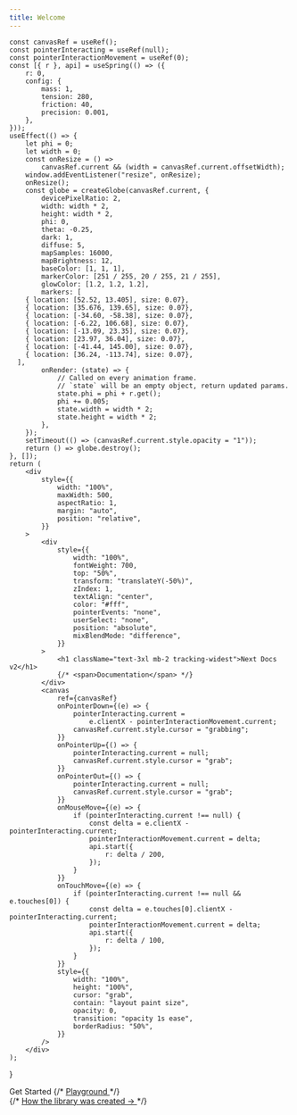 ```yaml
---
title: Welcome
---
```



	const canvasRef = useRef();
	const pointerInteracting = useRef(null);
	const pointerInteractionMovement = useRef(0);
	const [{ r }, api] = useSpring(() => ({
		r: 0,
		config: {
			mass: 1,
			tension: 280,
			friction: 40,
			precision: 0.001,
		},
	}));
	useEffect(() => {
		let phi = 0;
		let width = 0;
		const onResize = () =>
			canvasRef.current && (width = canvasRef.current.offsetWidth);
		window.addEventListener("resize", onResize);
		onResize();
		const globe = createGlobe(canvasRef.current, {
			devicePixelRatio: 2,
			width: width * 2,
			height: width * 2,
			phi: 0,
			theta: -0.25,
			dark: 1,
			diffuse: 5,
			mapSamples: 16000,
			mapBrightness: 12,
			baseColor: [1, 1, 1],
			markerColor: [251 / 255, 20 / 255, 21 / 255],
			glowColor: [1.2, 1.2, 1.2],
			markers: [
        { location: [52.52, 13.405], size: 0.07},
        { location: [35.676, 139.65], size: 0.07},
        { location: [-34.60, -58.38], size: 0.07},
        { location: [-6.22, 106.68], size: 0.07},
        { location: [-13.09, 23.35], size: 0.07},
        { location: [23.97, 36.04], size: 0.07},
        { location: [-41.44, 145.00], size: 0.07},
        { location: [36.24, -113.74], size: 0.07},
      ],
			onRender: (state) => {
				// Called on every animation frame.
				// `state` will be an empty object, return updated params.
				state.phi = phi + r.get();
				phi += 0.005;
				state.width = width * 2;
				state.height = width * 2;
			},
		});
		setTimeout(() => (canvasRef.current.style.opacity = "1"));
		return () => globe.destroy();
	}, []);
	return (
		<div
			style={{
				width: "100%",
				maxWidth: 500,
				aspectRatio: 1,
				margin: "auto",
				position: "relative",
			}}
		>
			<div
				style={{
					width: "100%",
					fontWeight: 700,
					top: "50%",
					transform: "translateY(-50%)",
					zIndex: 1,
					textAlign: "center",
					color: "#fff",
					pointerEvents: "none",
					userSelect: "none",
					position: "absolute",
					mixBlendMode: "difference",
				}}
			>
				<h1 className="text-3xl mb-2 tracking-widest">Next Docs v2</h1>
				{/* <span>Documentation</span> */}
			</div>
			<canvas
				ref={canvasRef}
				onPointerDown={(e) => {
					pointerInteracting.current =
						e.clientX - pointerInteractionMovement.current;
					canvasRef.current.style.cursor = "grabbing";
				}}
				onPointerUp={() => {
					pointerInteracting.current = null;
					canvasRef.current.style.cursor = "grab";
				}}
				onPointerOut={() => {
					pointerInteracting.current = null;
					canvasRef.current.style.cursor = "grab";
				}}
				onMouseMove={(e) => {
					if (pointerInteracting.current !== null) {
						const delta = e.clientX - pointerInteracting.current;
						pointerInteractionMovement.current = delta;
						api.start({
							r: delta / 200,
						});
					}
				}}
				onTouchMove={(e) => {
					if (pointerInteracting.current !== null && e.touches[0]) {
						const delta = e.touches[0].clientX - pointerInteracting.current;
						pointerInteractionMovement.current = delta;
						api.start({
							r: delta / 100,
						});
					}
				}}
				style={{
					width: "100%",
					height: "100%",
					cursor: "grab",
					contain: "layout paint size",
					opacity: 0,
					transition: "opacity 1s ease",
					borderRadius: "50%",
				}}
			/>
		</div>
	);
}

<Cobe />


<div className="text-center">
	<div className="inline-flex justify-center cta-container">
		<Link href="/docs">
			<a className="cta" draggable="false">
				Get Started
			</a>
		</Link>
		{/* <a
			href="https://cobe-playground.vercel.app"
			className="cta"
			draggable="false"
		>
			Playground
		</a> */}
	</div>
	<div className="mt-2" />
	{/* <a
		href="https://twitter.com/shuding_/status/1475916082875666441"
		target="_blank"
		style={{
			color: "inherit",
			opacity: 0.5,
			fontSize: 14,
		}}
	>
		How the library was created →
	</a> */}
</div>

<style jsx global>{`
	body {
		background: linear-gradient(
				180deg,
				hsla(0, 0%, 100%, 0) 0,
				#fff min(110vw, 800px)
			),
			fixed repeating-radial-gradient(circle at 50% min(calc(50vw + 3.5rem), calc(300px +
									5rem)), #f5f5f5 0, #fff 40px);
	}
	.dark body {
		background: linear-gradient(
				0deg,
				hsla(0, 0%, 100%, 0.2) 0,
				#000 min(110vw, 800px)
			),
			fixed repeating-radial-gradient(circle at 50% min(calc(50vw + 3.5rem), calc(300px +
									5rem)), #050505 0, #000 40px);
	}
`}</style>
